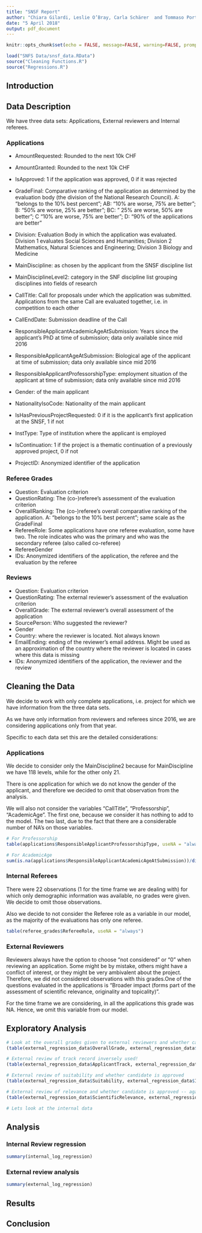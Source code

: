 ```yaml
---
title: "SNSF Report"
author: "Chiara Gilardi, Leslie O’Bray, Carla Schärer  and Tommaso Portaluri"
date: "5 April 2018"
output: pdf_document
---
```


```r
knitr::opts_chunk$set(echo = FALSE, message=FALSE, warning=FALSE, prompt = "    ")
```
```r
load("SNFS Data/snsf_data.RData")
source("Cleaning Functions.R")
source("Regressions.R")

```


## Introduction

## Data Description

We have three data sets: Applications, External reviewers and Internal referees.

### Applications
  * AmountRequested: Rounded to the next 10k CHF
  * AmountGranted: Rounded to the next 10k CHF
  * IsApproved: 1 if the application was approved, 0 if it was rejected
  * GradeFinal: Comparative ranking of the application as determined by the evaluation body (the division of the National Research Council). A: "belongs to the 10% best percent"; AB: "10% are worse, 75% are better"; B: "50% are worse, 25% are better"; BC: " 25% are worse, 50% are better"; C "10% are worse, 75% are better"; D: "90% of the applications are better"
  
  * Division: Evaluation Body in which the application was evaluated. Division 1 evaluates Social Sciences and Humanities; Division 2 Mathematics, Natural Sciences and Engineering; Division 3 Biology and Medicine
  
  * MainDiscipline: as chosen by the applicant from the SNSF discipline list
  * MainDisciplineLevel2: category in the SNF discipline list grouping disciplines into fields of research
  * CallTitle: Call for proposals under which the application was submitted. Applications from the same Call are evaluated together, i.e. in competition to each other
  * CallEndDate: Submission deadline of the Call
  * ResponsibleApplicantAcademicAgeAtSubmission: Years since the applicant's PhD at time of submission; data only available since mid 2016
  * ResponsibleApplicantAgeAtSubmission: Biological age of the applicant at time of submission; data only available since mid 2016
  * ResponsibleApplicantProfessorshipType: employment situation of the applicant at time of submission; data only available since mid 2016
  * Gender: of the main applicant
  * NationalityIsoCode: Nationality of the main applicant
  * IsHasPreviousProjectRequested: 0 if it is the applicant's first application at the SNSF, 1 if not
  * InstType: Type of institution where the applicant is employed
  * IsContinuation: 1 if the project is a thematic continuation of a previously approved project, 0 if not
  * ProjectID: Anonymized identifier of the application

### Referee Grades
  * Question: Evaluation criterion
  * QuestionRating: The (co-)referee's assessment of the evaluation criterion
  * OverallRanking: The (co-)referee's overall comparative ranking of the application. A: "belongs to the 10% best percent"; same scale as the GradeFinal
  * RefereeRole: Some applications have one referee evaluation, some have two. The role indicates who was the primary and who was the secondary referee (also called co-referee) 
  * RefereeGender
  * IDs: Anonymized identifiers of the application, the referee and the evaluation by the referee

### Reviews
  * Question: Evaluation criterion
  * QuestionRating: The external reviewer's assessment of the evaluation criterion
  * OverallGrade: The external reviewer's overall assessment of the application
  * SourcePerson: Who suggested the reviewer?
  * Gender
  * Country: where the reviewer is located. Not always known
  * EmailEnding: ending of the reviewer's email address. Might be used as an approximation of the country where the reviewer is located in cases where this data is missing
  * IDs: Anonymized identifiers of the application, the reviewer and the review



## Cleaning the Data

We decide to work with only complete applications, i.e. project for which we have information from the three data sets.

As we have only information from reviewers and referees since 2016, we are considering applications only from that year. 

Specific to each data set this are the detailed considerations:

### Applications

We decide to consider only the MainDiscipline2 because for MainDiscipline we have 118 levels, while for the other only 21. 

There is one application for which we do not know the gender of the applicant, and therefore we decided to omit that observation from the analysis.

We will also not consider the variables "CallTitle", "Professorship", "AcademicAge". The first one, because we consider it has nothing to add to the model. The two last, due to the fact that there are a considerable number of NA's on those variables.

```r
# For Professorship
table(applications$ResponsibleApplicantProfessorshipType, useNA = "always")

# For AcademicAge
sum(is.na(applications$ResponsibleApplicantAcademicAgeAtSubmission))/dim(applications)[1]
```


### Internal Referees

There were 22 observations (1 for the time frame we are dealing with) for which only demographic information was available, no grades were given. We decide to omit those observations.

Also we decide to not consider the Referee role as a variable in our model, as the majority of the evaluations has only one referee.

```r
table(referee_grades$RefereeRole, useNA = "always")
```


### External Reviewers

Reviewers always have the option to choose “not considered” or "0" when reviewing an application. Some might be by mistake, others might have a conflict of interest, or they might be very ambivalent about the project. Therefore, we did not considered observations with this grades.One of the questions evaluated in the applications is 
"Broader impact (forms part of the assessment of scientific relevance, originality and topicality)". 

For the time frame we are considering, in all the applications this grade was NA. Hence, we omit this variable from our model.

## Exploratory Analysis

```r
# Look at the overall grades given to external reviewers and whether candidate is approved - like 50% 
(table(external_regression_data$OverallGrade, external_regression_data$IsApproved))

# External review of track record inversely used! 
(table(external_regression_data$ApplicantTrack, external_regression_data$IsApproved))

# External review of suitability and whether candidate is approved
(table(external_regression_data$Suitability, external_regression_data$IsApproved))

# External review of relevance and whether candidate is approved -- again like negatively used
(table(external_regression_data$ScientificRelevance, external_regression_data$IsApproved))

# Lets look at the internal data

```


## Analysis

### Internal Review regression 

```r
summary(internal_log_regression)
```

### External review analysis

```r
summary(external_log_regression)
```



## Results

## Conclusion